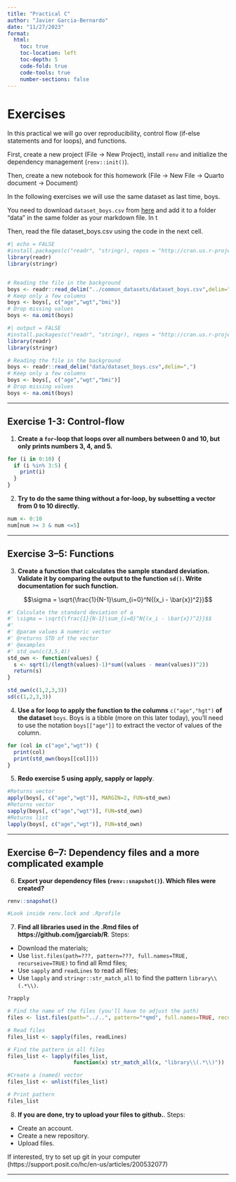 ```yaml
---
title: "Practical C"
author: "Javier Garcia-Bernardo"
date: "11/27/2023"
format:
  html:
    toc: true
    toc-location: left
    toc-depth: 5
    code-fold: true
    code-tools: true
    number-sections: false
---
```


# Exercises
In this practical we will go over reproducibility, control flow (if-else statements and for loops), and functions.

First, create a new project (File -> New Project), install `renv` and initialize the dependency management (`renv::init()`).

Then, create a new notebook for this homework (File -> New File -> Quarto document -> Document)

In the following exercises we will use the same dataset as last time, boys.

You need to download `dataset_boys.csv` from [here](https://javier.science/R/Contents/Material/common_datasets/dataset_boys.csv) and add it to a folder "data" in the same folder as your markdown file. In t

Then, read the file dataset_boys.csv using the code in the next cell.

```r
#| echo = FALSE
#install.packages(c("readr", "stringr), repos = "http://cran.us.r-project.org")
library(readr)
library(stringr)


# Reading the file in the background
boys <- readr::read_delim("../common_datasets/dataset_boys.csv",delim=",")
# Keep only a few columns
boys <- boys[, c("age","wgt","bmi")]
# Drop missing values
boys <- na.omit(boys)
```

```r
#| output = FALSE
#install.packages(c("readr", "stringr), repos = "http://cran.us.r-project.org")
library(readr)
library(stringr)

# Reading the file in the background
boys <- readr::read_delim("data/dataset_boys.csv",delim=",")
# Keep only a few columns
boys <- boys[, c("age","wgt","bmi")]
# Drop missing values
boys <- na.omit(boys)
```

---

## Exercise 1-3: Control-flow 


1. **Create a `for`-loop that loops over all numbers between 0 and 10, but only prints numbers 3, 4, and 5. **

```r
for (i in 0:10) {
  if (i %in% 3:5) {
    print(i)
  }
}
```


2. **Try to do the same thing without a for-loop, by subsetting a vector from 0 to 10 directly.**

```r
num <- 0:10
num[num >= 3 & num <=5]
``` 



---

## Exercise 3--5: Functions

3. **Create a function that calculates the sample standard deviation. Validate it by comparing the output to the function `sd()`. Write documentation for such function.** 

$$\sigma = \sqrt{\frac{1}{N-1}\sum_{i=0}^N{(x_i - \bar{x})^2}}$$

```r
#' Calculate the standard deviation of a 
#' \sigma = \sqrt{\frac{1}{N-1}\sum_{i=0}^N{(x_i - \bar{x})^2}}$$
#' 
#' @param values A numeric vector
#' @returns STD of the vector
#' @examples
#' std_own(c(3,5,4))
std_own <- function(values) {
  s <- sqrt(1/(length(values)-1)*sum((values - mean(values))^2))
  return(s)
}

std_own(c(1,2,3,3))
sd(c(1,2,3,3))
```


4. **Use a for loop to apply the function to the columns** `c("age","hgt")` **of the dataset** `boys`. Boys is a tibble (more on this later today), you'll need to use the notation `boys[["age"]]` to extract the vector of values of the column.

```r
for (col in c("age","wgt")) {
  print(col)
  print(std_own(boys[[col]]))
}
```

5. **Redo exercise 5 using apply, sapply or lapply**.

```r
#Returns vector
apply(boys[, c("age","wgt")], MARGIN=2, FUN=std_own)
#Returns vector
sapply(boys[, c("age","wgt")], FUN=std_own)
#Returns list
lapply(boys[, c("age","wgt")], FUN=std_own)
```

---

## Exercise 6--7: Dependency files and a more complicated example

6. **Export your dependency files (`renv::snapshot()`). Which files were created?**
```r
renv::snapshot()

#Look inside renv.lock and .Rprofile
```



7. **Find all libraries used in the .Rmd files of https://github.com/jgarciab/R**. Steps: 
- Download the materials; 
- Use `list.files(path=???, pattern=???, full.names=TRUE, recurseive=TRUE)` to find all Rmd files;
- Use `sapply` and `readLines` to read all files; 
- Use `lapply` and `stringr::str_match_all` to find the pattern `library\\(.*\\)`.

```r
?rapply
```


```r
# Find the name of the files (you'll have to adjust the path)
files <- list.files(path="../..", pattern="*qmd", full.names=TRUE, recursive=TRUE)

# Read files
files_list <- sapply(files, readLines)

# Find the pattern in all files
files_list <- lapply(files_list, 
                     function(x) str_match_all(x, "library\\(.*\\)"))

#Create a (named) vector 
files_list <- unlist(files_list)

# Print pattern
files_list
```


8. **If you are done, try to upload your files to github.**. Steps: 
- Create an account. 
- Create a new repository. 
- Upload files. 

If interested, try to set up git in your computer (https://support.posit.co/hc/en-us/articles/200532077)


---
